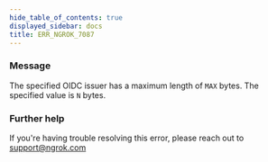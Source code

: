 ```yaml
---
hide_table_of_contents: true
displayed_sidebar: docs
title: ERR_NGROK_7087
---
```


### Message

The specified OIDC issuer has a maximum length of `MAX` bytes. The specified value is `N` bytes.

### Further help

If you're having trouble resolving this error, please reach out to [support@ngrok.com](mailto:support@ngrok.com?subject=Help%20with%20ERR_NGROK_7087)

